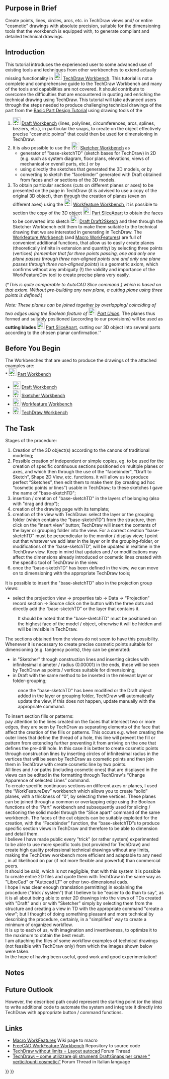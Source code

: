 {{Page in progress}}
<languages/>
<translate>

<!--T:1-->
{{TutorialInfo
|Topic=Modeling
|Level=Experienced User
|Author=domad
|FCVersion=0.19.23300 or higher
}}

== Purpose in Brief == <!--T:2-->

<!--T:3-->
Create points, lines, circles, arcs, etc. in TechDraw views and/ or entire "cosmetic" drawings with absolute precision, suitable for the dimensioning tools that the workbench is equipped with, to generate compliant and detailed technical drawings. 

== Introduction == <!--T:4-->

<!--T:5-->
This tutorial introduces the experienced user to some advanced use of existing tools and techniques from other workbenches to extend actually missing functionality in [[Image:Workbench_TechDraw.svg|24px]] [[TechDraw_Workbench|TechDraw Workbench]]. 
This tutorial is not a complete and comprehensive guide to the TechDraw Workbench and many of the tools and capabilities are not covered. 
It should contribute to overcome the difficulties that are encountered in quoting and enriching the technical drawing using TechDraw. 
This tutorial will take advanced users through the steps needed to produce challenging technical drawings of the part from the [[Basic_Part_Design_Tutorial|Basic Part Design Tutorial]] using drawing tools of the 

<!--T:6-->
# [[Image:Workbench_Draft.svg|24px]] [[Draft_Workbench|Draft Workbench]]  (lines, polylines, circumferences, arcs, splines, beziers, etc.), in particular the snaps, to create on the object effectively precise "cosmetic points" that could then be used for dimensioning in TechDraw.
# It is also possible to use the [[Image:Workbench_Sketcher.svg|24px]] [[Sketcher_Workbench|Sketcher Workbench]] as
#* generator of "base-sketchTD" (sketch bases for TechDraw) in 2D (e.g. such as system diagram, floor plans, elevations, views of mechanical or overall parts, etc.) or by
#* using directly the sketches that generated the 3D models, or by
#* converting to sketch the “facebinder” generated with Draft obtained from faces and/ or sections of the 3D models.
# To obtain particular sections (cuts on different planes or axes) to be presented on the page in TechDraw (it is advised to use a copy of the original 3D object), then through the creation of planes (even on different axes) using the [[Image:Workfeature_workbench_icon.svg|24px]] [[Workfeature_Workbench|Workfeature Workbench]], it is possible to section the copy of the 3D object [[Image:Part_SliceApart.svg|24px]] [[Part_SliceApart|Part SliceApart]] to obtain the faces to be converted into sketch [[Image:Draft_Draft2Sketch.svg|24px]] [[Draft_Draft2Sketch|Draft Draft2Sketch]] and then through the Sketcher Workbench edit them to make them suitable to the technical drawing that we are interested in generating in TechDraw. The [[Workfeature_Workbench|Workfeature Workbench]] (and [[Macro_WorkFeatures|Macro WorkFeatures]]) are full of convenient additional functions, that allow us to easily create planes (theoretically infinite in extension and quantity) by selecting three points (vertices) ''(remember that for three points passing, one and only one plane passes through three non-aligned points one and only one plane passes through three non-aligned points'') is a geometric axiom, which confirms without any ambiguity (!) the validity and importance of the WorkFeatureDev tool to create precise plans very easily. 
(*''This is quite comparable to AutoCAD Slice command [https://knowledge.autodesk.com/support/autocad/learn-explore/caas/CloudHelp/cloudhelp/2019/ENU/AutoCAD-Core/files/GUID-27593C5E-4B89-41F2-872B-927D69517CBF-htm.html] which is based on that axiom. Without pre-building any new plane, a cutting plane using three points is defined.'')

<!--T:7-->
''Note: These planes can be joined together by overlapping/ coinciding of two edges using the Boolean feature of [[Image:Part_Fuse.svg|24px]] [[Part_Fuse|Part Union]].'' The planes thus formed and suitably positioned (according to our provisions) will be used as '''cutting blades''' [[Image:Part_SliceApart.svg|24px]] [[Part_SliceApart|Part SliceApart]], cutting our 3D object into several parts according to the chosen planar confirmation.''

== Before You Begin == <!--T:8-->

<!--T:9-->
The Workbenches that are used to produce the drawings of the attached examples are:<br>
* [[Image:Workbench_Part.svg|24px]] [[Part_Workbench|Part Workbench]] 
* [[Image:Workbench_Draft.svg|24px]] [[Draft_Workbench|Draft Workbench]]  
* [[Image:Workbench_Sketcher.svg|24px]] [[Sketcher_Workbench|Sketcher Workbench]]  
* [[Image:Workfeature_workbench_icon.svg|24px]] [[Workfeature_Workbench|Workfeature Workbench]] 
* [[Image:Workbench_TechDraw.svg|24px]] [[TechDraw_Workbench|TechDraw Workbench]]

== The Task == <!--T:10-->

<!--T:11-->
Stages of the procedure:

<!--T:12-->
# Creation of the 3D object(s) according to the canons of traditional modeling;
# Possible creation of independent or simple copies, eg. to be used for the creation of specific continuous sections positioned on multiple planes or axes, and which then through the use of the "facebinder", "Draft to Sketch", Shape 2D View, etc. functions. it will allow us to produce perfect “Sketches”, then edit them to make them (by creating ad hoc “cosmetic points or lines”) usable in TechDraw; to these sketches I gave the name of "base-sketchTD";
# insertion / creation of "base-sketchTD" in the layers of belonging (also with "drag and drop");
# creation of the drawing page with its template;
# creation of the view with TechDraw: select the layer or the grouping folder (which contains the “base-sketchTD”) from the structure, then click on the “insert view” button; TechDraw will insert the contents of the layer or grouping folder into the view. For a correct creation "base-sketchTD" must be perpendicular to the monitor / display view; I point out that whatever we add later in the layer or in the grouping-folder, or modifications of the “base-sketchTD”, will be updated in realtime in the TechDraw view. Keep in mind that updates and / or modifications may affect the dimensions already introduced or cosmetic lines created with the specific tool of TechDraw in the view.
# once the “base-sketchTD” has been defined in the view, we can move on to dimensioning with the appropriate TechDraw tools;
It is possible to insert the "base-sketchTD" also in the projection group views:<br>

<!--T:13-->
* select the projection view -> properties tab -> Data -> “Projection” record section -> Source click on the button with the three dots and directly add the “base-sketchTD” or the layer that contains it.
:It should be noted that the "base-sketchTD" must be positioned on the highest face of the model / object, otherwise it will be hidden and will be invisible in TechDraw.
The sections obtained from the views do not seem to have this possibility.
Whenever it is necessary to create precise cosmetic points suitable for dimensioning (e.g. tangency points), they can be generated:
* in "Sketcher" through construction lines and inserting circles with infinitesimal diameter / radius (0.00001) in the ends, these will be seen by TechDraw as points / vertices suitable for dimensioning;
* in Draft with the same method to be inserted in the relevant layer or folder-grouping;
:once the "base-sketchTD" has been modified or the Draft object added in the layer or grouping folder, TechDraw will automatically update the view, if this does not happen, update manually with the appropriate command.
To insert section fills or patterns:<br>
pay attention to the lines created on the faces that intersect two or more edges, they are seen by TechDraw as separating elements of the face that affect the creation of the fills or patterns.
This occurs e.g. when creating the outer lines that define the thread of a hole, this line will prevent the fill or pattern from extending further preventing it from arriving on the one that defines the pre-drill hole. In this case it is better to create cosmetic points through construction lines by inserting circles of infinitesimal radius in the vertices that will be seen by TechDraw as cosmetic points and then join them in TechDraw with create cosmetic line by two points.<br>
All lines and / or paths (including cosmetic ones) that are displayed in the views can be edited in the formatting through TechDraw's “Change Apparence of selected Lines” command.<br>
To create specific continuous sections on different axes or planes, I used the “WorkFeatureDev” workbench which allows you to create “solid” planes, with a thickness of “0”, by selecting three vertices. These planes can be joined through a common or overlapping edge using the Boolean functions of the “Part” workbench and subsequently used for slicing / sectioning the solid model through the “Slice apart” command of the same workbench.
The faces of the cut objects can be suitably exploited for the creation, with the “Facebinder” function, the “base-sketchTD”s to produce specific section views in TechDraw and therefore to be able to dimension and detail them.<br>
I believe I have made public every "trick" (or rather system) experimented to be able to use more specific tools (not provided for TechDraw) and create high quality professional technical drawings without any limits, making the TechDraw workbench more efficient and adaptable to any need , in all likelihood on par (if not more flexible and powerful) than commercial peers.<br>
It should be said, which is not negligible, that with this system it is possible to create entire 2D files and quote them with TechDraw in the same way as "LibreCad" or "Autocad LT" or other two-dimensional cads.<br>
I hope I was clear enough (translation permitting) in explaining the procedure ("trick / system") that I believe to be "easier to do than to say", as it is all about being able to enter 2D drawings into the views of TDs created with "Draft" and / or with "Sketcher" simply by selecting them from the structure and creating a view in TD with the appropriate command "create a view"; but I thought of doing something pleasant and more technical by describing the procedure, certainly, in a "simplified" way to create a minimum of organized workflow.<br>
It is up to each of us, with imagination and inventiveness, to optimize it to the maximum to obtain the best result.<br>
I am attaching the files of some workflow examples of technical drawings (not feasible with TechDraw only) from which the images shown below were taken.<br>
In the hope of having been useful, good work and good experimentation!<br>

== Notes == <!--T:14-->

== Future Outlook == <!--T:15-->

<!--T:16-->
However, the described path could represent the starting point (or the idea) to write additional code to automate the system and integrate it directly into TechDraw with appropriate button / command functions.

== Links == <!--T:17-->

<!--T:18-->
* [https://wiki.freecadweb.org/Macro_WorkFeatures Macro WorkFeatures] Wiki page to macro
* [https://github.com/Rentlau/WorkFeature-WB FreeCAD WorkFeature Workbench] Repository to source code
* [https://forum.freecad.org/viewtopic.php?t=54499 TechDraw without limits = Layout autocad] Forum Thread
* [https://forum.freecad.org/viewtopic.php?f=28&t=53329 TechDraw: – come utilizzare gli strumenti Draft/Snaps per creare “ vertici/punti cosmetici”] Forum Thread in Italian language


</translate>
{{TechDraw Tools navi{{#translation:}}}}
{{Userdocnavi{{#translation:}}}}